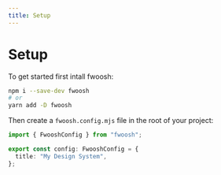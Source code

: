 ```yaml
---
title: Setup
---
```


# Setup

To get started first intall fwoosh:

```sh
npm i --save-dev fwoosh
# or
yarn add -D fwoosh
```

Then create a `fwoosh.config.mjs` file in the root of your project:

```ts
import { FwooshConfig } from "fwoosh";

export const config: FwooshConfig = {
  title: "My Design System",
};
```
